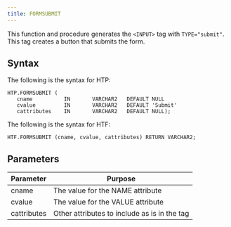 ```yaml
---
title: FORMSUBMIT
---
```


This function and procedure generates the `<INPUT>` tag with `TYPE="submit"`. This tag creates a button that submits the form.

## Syntax

The following is the syntax for HTP:

```
HTP.FORMSUBMIT (
   cname          IN       VARCHAR2   DEFAULT NULL
   cvalue         IN       VARCHAR2   DEFAULT 'Submit'
   cattributes    IN       VARCHAR2   DEFAULT NULL);
```

The following is the syntax for HTF:

```
HTF.FORMSUBMIT (cname, cvalue, cattributes) RETURN VARCHAR2;
```

## Parameters

| Parameter | Purpose  |
| --------- | -------- |
| cname | The value for the NAME attribute |
| cvalue | The value for the VALUE attribute |
| cattributes | Other attributes to include as is in the tag |
